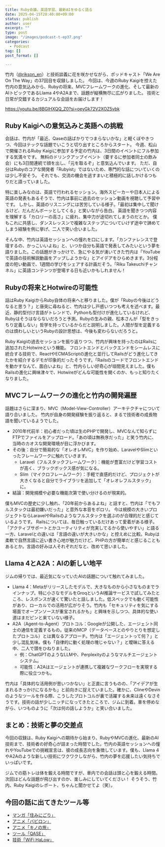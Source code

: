 ```yaml
---
title: Ruby会議、英語学習、最新AIをゆるく語る
date: 2025-04-15T20:40:00+09:00
status: publish
author: user
excerpt: ""
type: post
image: "/images/podcast-t-ep37.png"
categories:
  - Podcast
tag: []
post_format: []

---
```


竹内（[@rikson_en](https://x.com/rikson_en)）と技術談義に花を咲かせながら、ポッドキャスト「We Are On The Way」の37回目を収録しました。
今回は、今週のRuby Kaigiを控えた竹内の意気込みから、Rubyの将来、MVCフレームワークの進化、そして最新のAIトピックであるLlama 4やA2Aまで、話題が縦横無尽に広がりました。
技術と日常が交錯するカジュアルな会話をお届けします！

https://youtu.be/8BGlHXQQ_Z0?si=oeyGk72V2XOZ5vbk

## Ruby Kaigiへの意気込みと英語への挑戦

会話は、竹内が「最近、Qaseの話ばかりでつまらないかな」と軽くぼやきつつ、今回はテックな話題でいこうと切り出すところからスタート。
今週、松山で開催されるRuby Kaigiに参加する予定の竹内は、3日間のイベントにフル参加する気満々です。
無料のドリンクアップイベント（要するに参加者同士の飲み会）にも3日間連続で顔を出し、「元を取るぞ」と意気込んでいます。
ただ、自分はRubyのコアな開発者「Rubyist」ではないため、専門的な話についていくのは少し不安そう。
それでも、交流の機会を逃すまいと積極的に話しかけるつもりだと語っていました。

特に楽しみなのは、英語で行われるセッション。海外スピーカーや日本人による英語の発表もあるそうで、竹内は事前に過去のセッション動画を視聴して予習中です。
しかし、英語のリスニングには苦労している様子。「最初は集中して聞けるけど、だんだんボーッとしてくる」と笑いながら告白。
英語を聞きつつ内容を理解する「カロリーの高さ」に疲れ、集中力が途切れてしまうのだとか。
僕もこれに共感し、ダンスレッスンで複雑なステップについていけず途中で諦めてしまう経験を例に挙げ、二人で笑い合いました。

そんな中、竹内は英語セッションへの憧れを口にします。「カンファレンスで登壇するの、かっこいいよね」と、いつか自分も英語で発表してみたいという夢を語りました。この話題がきっかけで、急にやる気が湧いてきた竹内は「YouTubeで英語の技術解説動画をアップしようかな」とアイデアをひらめきます。3分程度の短い動画で、1週間の学びをシェアする計画だそう。「Riku Takeuchiチャンネル」に英語コンテンツが登場する日も近いかもしれません！

## Rubyの将来とHotwireの可能性

話はRuby KaigiからRuby自体の将来へと移りました。僕が「Rubyの今後はどうなると思う？」と唐突に尋ねると、竹内は少し戸惑いつつも考えを述べます。最近、静的型付け言語がトレンドで、Pythonも型付けが進化しているけれど、Rubyはそうはならないだろうと予測。Rubyの生みの親、松本さんが「型をきっちり定義しない」哲学を持っているからだと説明しました。人間が型を定義するのは煩わしいというRubyの設計思想は、今後も変わらないだろうと。

Ruby Kaigiの過去セッションを振り返りつつ、竹内が興味を持ったのはRailsに追加されたHotwireという機能。
フロントエンドとバックエンドをシームレスに統合する技術で、ReactやECMAScriptの進化と並行してRailsがどう進化してきたかを紹介するデモが印象的だったそうです。「Railsのコードでフロントエンドを動かすなんて、面白いよね」と、竹内らしい好奇心が垣間見えました。僕もRailsの進化に興味津々で、Hotwireがどんな可能性を開くのか、もっと知りたくなりました。

## MVCフレームワークの進化と竹内の開発遍歴

話題はさらに深まり、MVC（Model-View-Controller）アーキテクチャについて語り合いました。
竹内が自身の開発経験を振り返ると、まるで技術者の成長物語を聞いているようでした。

* 2010年代前半：初心者だった頃は生のPHPで開発し、MVCなんて知らずにFTPでファイルをアップロード。「あの頃は無秩序だった」と笑う竹内に、当時のカオスな開発環境が目に浮かびます。
* その後：自分で簡易的な「オレオレMVC」を作り始め、LaravelやSlimといったフレームワークに触れていきます。
   * Laravel（フルスタックフレームワーク）：機能が豊富だけど学習コストが高く、ブラックボックス感が気になる。
   * Slim（マイクロフレームワーク）：手軽で直感的だけど、プロジェクトが大きくなると自分でライブラリを追加して「オレオレフルスタック」に。
* 結論：開発規模や必要な機能次第で使い分けるのが現実的。

僕もMVCの歴史に少し触れ、「20年前からあるよね」と話すと、竹内は「でもフルスタックは最初嫌いだった」と意外な本音をポロリ。
今は規模の大きいプロジェクトならLaravelやRailsのようなフルスタックを選ぶのが合理的だと感じているようです。
Railsについては、毎日触っているだけあって愛着がある様子。「アクティブサポートとかユーティリティが充実してるから使いやすい」と語る一方、Laravelとの違いは「言語の違いが大きいかな」と控えめに比較。Rubyは柔軟で自然言語に近い書き心地が魅力だけど、PHPの方が簡単だと感じることもあるとか。言語の好みは人それぞれだなと、改めて思いました。

## Llama 4とA2A：AIの新しい地平

ジムの帰りでは、最近気になっていたAIの話題について触れてみました。

* Llama 4：Metaがリリースしたモデルで、大きなものから小さなものまでラインナップ。特に小さなモデルをGroqというAI推論サービスで試してみたところ、レスポンスが速くて驚いたと話しました。低スペックでも動く可能性があり、ローカルでの活用が広がりそう。竹内も「セキュリティを気にする場面でオープンソースが重宝されるかも」と興味を示しつつ、具体的な使い道はまだピンと来ていない様子。
* A2A（Agent-to-Agent）プロトコル：Googleが公開した、エージェント同士の通信を定義するもの。従来のMCP（データベースとのやりとりを想定したプロトコル）とは異なるアプローチ。竹内は「エージェントって何？」と少し混乱気味。僕も「自律的に動く処理の塊じゃない？」と曖昧に答える中、二人で頭をひねりました。
   * 例：ChatGPTのようなLLMや、Perplexityのようなマルチエージェントシステム。
   * 可能性：A2Aはエージェントが連携して複雑なワークフローを実現する際に役立つかも。

竹内は「具体的な活用例が思いつかない」と正直に言うものの、「アイデアが生まれるきっかけになるかも」と前向きに捉えていました。確かに、ClineやDevinのようなツールを作る際、こうしたプロトコルが裏で活躍する未来は遠くなさそうです。技術の話が少しニッチになってきたところで、ジムに到着。車を停めながら、いつものように「次は何の話しようか」と笑い合いました。

## まとめ：技術と夢の交差点

今回の収録は、Ruby Kaigiへの期待から始まり、RubyやMVCの進化、最新のAI技術まで、技術者の好奇心が詰まった時間でした。竹内の英語セッションへの憧れやYouTubeでの挑戦宣言は、彼の成長志向を象徴しています。僕も、Llama 4やA2Aのような新しい技術にワクワクしながら、竹内の夢を応援したい気持ちでいっぱいです。

ジムでの筋トレは体を鍛える時間ですが、車内での会話は頭と心を鍛える時間。次回はどんな話題が飛び出すのか、楽しみにしていてください！ そうそう、竹内、Ruby Kaigiのレポート、ちゃんと聞かせてよ（笑）。




## 今回の話に出てきたツール等

- [マンガ「住みにごり」](https://amzn.to/4jjb1su)
- [アニメ「バビロン」](https://amzn.to/4jmLFts)
- [アニメ「キノの旅」](https://amzn.to/3GbFJVP)
- [ツール「QASE」](https://qase.io/)
- [技術「WiFi HaLow」](https://www.wi-fi.org/discover-wi-fi/wi-fi-certified-halow)






